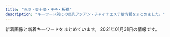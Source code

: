 ```yaml
---
title: "赤羽・東十条・王子・板橋"
description: "キーワード別にの巨乳アジアン・チャイナエステ嬢情報をまとめました。"
---
```


新着画像と新着キーワードをまとめています。
2021年01月31日の情報です。

<DmmAffiliateIns />
<KeywordTable
  shops={
    [
    {
        "url": "http://angel-aroma.net/",
        "name": "\u30c0\u30fc\u30ea\u30f3",
        "img_links": [
            "http://angel-aroma.net/img/top.jpg",
            "http://angel-aroma.net/img/m2.jpg",
            "http://angel-aroma.net/img/m30.jpg",
            "http://angel-aroma.net/img/sta5.jpg",
            "http://angel-aroma.net/img/m4.jpg",
            "http://angel-aroma.net/img/m1.jpg",
            "http://angel-aroma.net/img/sta2.jpg",
            "http://angel-aroma.net/img/stafft.jpg",
            "http://angel-aroma.net/img/no.png",
            "http://angel-aroma.net/img/qr.jpg",
            "http://angel-aroma.net/img/m6.jpg",
            "http://angel-aroma.net/img/sta1.jpg",
            "http://angel-aroma.net/img/sta3.jpg",
            "http://angel-aroma.net/img/m3.jpg",
            "http://angel-aroma.net/img/m5.jpg",
            "http://angel-aroma.net/img/m20.jpg",
            "http://angel-aroma.net/img/sta6.jpg",
            "http://angel-aroma.net/img/m10.jpg"
        ],
        "keywords": {
            "87": 2,
            "86": 4,
            "82": 2,
            "84": 2
        },
        "station": "JR\u8d64\u7fbd\u99c5\u6771\u53e3"
    },
    {
        "station": "JR\u8d64\u7fbd\u99c5\u5357\u53e3",
        "name": "Darling \uff5e\u30c0\u30fc\u30ea\u30f3\uff5e",
        "img_links": [
            "http://www.darling.esjp.info/img/nav-002.png",
            "http://www.darling.esjp.info/img/nav-004.png",
            "http://www.darling.esjp.info/img/tel.png",
            "http://www.darling.esjp.info/img/top01.png",
            "http://www.darling.esjp.info/img/stt.jpg",
            "http://www.darling.esjp.info/files/003.jpg",
            "http://www.darling.esjp.info/files/002.jpg",
            "http://www.darling.esjp.info/img/stb.jpg",
            "http://www.darling.esjp.info/img/nav-005.png",
            "http://www.darling.esjp.info/img/nav-001.png",
            "http://www.darling.esjp.info/img/nav-006.png",
            "http://www.darling.esjp.info/files/007.jpg",
            "http://www.darling.esjp.info/files/008.jpg",
            "http://www.darling.esjp.info/files/001.jpg",
            "http://www.darling.esjp.info/img/nav-003.png"
        ],
        "keywords": {
            "87": 4,
            "D": 5,
            "86": 1
        },
        "url": "http://www.darling.esjp.info/"
    },
    {
        "img_links": [
            "http://shanshan-esthe.com/img/sta0.jpg",
            "http://shanshan-esthe.com/img/st14.jpg",
            "http://shanshan-esthe.com/img/sta14.jpg",
            "http://shanshan-esthe.com/img/st16.jpg",
            "http://shanshan-esthe.com/img/no.png"
        ],
        "url": "http://shanshan-esthe.com/",
        "keywords": {
            "D": 2,
            "86": 2
        },
        "name": "\u9999\u9999",
        "station": "JR\u6771\u5341\u6761\u99c5\u5317\u53e3"
    },
    {
        "station": "\u84ee\u6839\u99c5\u6771\u53e3",
        "img_links": [
            "http://www.iyashinotabi.xyz/images/images/sys_06.jpg",
            "http://www.iyashinotabi.xyz/images/shop/02.jpg",
            "http://www.iyashinotabi.xyz/images/images/index-ie_11_04.jpg",
            "http://www.iyashinotabi.xyz/images/top/t1.jpg",
            "http://www.iyashinotabi.xyz/images/index-ie_10.jpg",
            "http://www.iyashinotabi.xyz/images/images/sys_05.jpg",
            "http://www.iyashinotabi.xyz/images/staff/aya.jpg",
            "http://www.iyashinotabi.xyz/images/images/index-ie_11_01.jpg",
            "http://www.iyashinotabi.xyz/images/staff/yumi.jpg",
            "http://www.iyashinotabi.xyz/images/top/t6.jpg",
            "http://www.iyashinotabi.xyz/images/index-ie_22.jpg",
            "http://www.iyashinotabi.xyz/images/index-ie_18.jpg",
            "http://www.iyashinotabi.xyz/images/staff/mika.jpg",
            "http://www.iyashinotabi.xyz/images/index-ie_20.jpg",
            "http://www.iyashinotabi.xyz/images/index-ie_04.jpg",
            "http://www.iyashinotabi.xyz/images/top/t5.jpg",
            "http://www.iyashinotabi.xyz/images/index-ie_23.jpg",
            "http://www.iyashinotabi.xyz/images/shop/01.jpg",
            "http://www.iyashinotabi.xyz/images/nav/nav-staff.jpg",
            "http://www.iyashinotabi.xyz/images/nav/nav-job.jpg",
            "http://www.iyashinotabi.xyz/images/shop/03.jpg",
            "http://www.iyashinotabi.xyz/images/nav/nav-sys.jpg"
        ],
        "keywords": {},
        "name": "\u6771\u6d0b\u30de\u30c3\u30b5\u30fc\u30b8\u96c5",
        "url": "http://www.iyashinotabi.xyz/"
    },
    {
        "name": "Last Paradise \uff5e\u30e9\u30b9\u30c8\u30d1\u30e9\u30c0\u30a4\u30b9\uff5e",
        "station": "JR\u8d64\u7fbd\u99c5\u5357\u53e3",
        "img_links": [
            "http://lastpara.net/image/cast/cast_259_1_l.jpg",
            "http://lastpara.net/image/cast/cast_287_1_s.jpg",
            "http://lastpara.net/image/cast/cast_286_1_l.jpg",
            "http://lastpara.net/image/cast/cast_265_1_l.jpg",
            "http://lastpara.net/image/cast/cast_255_1_l.jpg",
            "http://lastpara.net/img/event/camp_top_02.jpg",
            "http://lastpara.net/image/cast/cast_259_1_s.jpg",
            "http://lastpara.net/img/recuit.png",
            "http://lastpara.net/img/news-ttl.jpg",
            "http://lastpara.net/image/cast/cast_262_1_l.jpg",
            "http://lastpara.net/image/cast/cast_256_1_l.jpg",
            "http://lastpara.net/image/cast/cast_265_1_s.jpg",
            "http://lastpara.net/image/cast/cast_261_1_l.jpg",
            "http://lastpara.net/image/cast/cast_286_1_s.jpg",
            "http://lastpara.net/image/cast/cast_287_1_l.jpg",
            "http://lastpara.net/image/cast/cast_256_1_s.jpg",
            "http://lastpara.net/image/cast/cast_263_1_s.jpg",
            "http://lastpara.net/image/cast/cast_263_1_l.jpg"
        ],
        "url": "http://lastpara.net/",
        "keywords": {
            "84": 4,
            "86": 4,
            "90": 2,
            "85": 9
        }
    },
    {
        "station": "JR\u6771\u5341\u6761\u99c5\u5317\u53e3",
        "name": "Love Sea",
        "img_links": [
            "https://higashijujo-mensesthe.com/images/clear.png",
            "https://higashijujo-mensesthe.com/images/qrcode.png",
            "https://higashijujo-mensesthe.com/images/header3.png",
            "https://higashijujo-mensesthe.com/menu/home.png",
            "https://higashijujo-mensesthe.com/menu/blog.png",
            "https://higashijujo-mensesthe.com/button/staff.png",
            "https://higashijujo-mensesthe.com/menu/gallery.png",
            "https://higashijujo-mensesthe.com/staff/lime-s1.jpg",
            "https://higashijujo-mensesthe.com/2019/08/10/kimi-s1.jpg",
            "https://higashijujo-mensesthe.com/icon/line.png",
            "https://higashijujo-mensesthe.com/images/main1.jpg",
            "https://higashijujo-mensesthe.com/staff/runa-l1.jpg",
            "https://higashijujo-mensesthe.com/images/flower.png",
            "https://higashijujo-mensesthe.com/menu/info.png",
            "https://higashijujo-mensesthe.com/staff/kimi-l1.jpg",
            "https://higashijujo-mensesthe.com/icon/twitter.png",
            "https://higashijujo-mensesthe.com/2020/02/29/lime-s1.jpg",
            "https://higashijujo-mensesthe.com/staff/runa-s1.jpg",
            "https://higashijujo-mensesthe.com/images/camp.jpg",
            "https://higashijujo-mensesthe.com/room/esthe1.jpg",
            "https://higashijujo-mensesthe.com/room/esthe2.jpg",
            "https://higashijujo-mensesthe.com/room/room-l3.jpg",
            "https://higashijujo-mensesthe.com/images/main-sp.jpg",
            "https://higashijujo-mensesthe.com/images/footer-r.png",
            "https://higashijujo-mensesthe.com/icon/facebook.png",
            "https://higashijujo-mensesthe.com/room/esthe3.jpg",
            "https://higashijujo-mensesthe.com/staff/kimi-s1.jpg",
            "https://higashijujo-mensesthe.com/staff/satomi-s1.jpg",
            "https://higashijujo-mensesthe.com/staff/satomi-l1.jpg",
            "https://higashijujo-mensesthe.com/room/room-l2.jpg",
            "https://higashijujo-mensesthe.com/staff/rika-l1.jpg",
            "https://higashijujo-mensesthe.com/staff/lime-l1.jpg",
            "https://higashijujo-mensesthe.com/staff/kimi-l2.jpg",
            "https://higashijujo-mensesthe.com/menu/friend.png",
            "https://higashijujo-mensesthe.com/2019/08/23/satomi-s1.jpg",
            "https://higashijujo-mensesthe.com/room/room-l4.jpg",
            "https://higashijujo-mensesthe.com/2019/08/22/runa-s1.jpg",
            "https://higashijujo-mensesthe.com/2019/10/21/rika-s1.jpg",
            "https://higashijujo-mensesthe.com/button/home.png",
            "https://higashijujo-mensesthe.com/staff/kimi-s2.jpg",
            "https://higashijujo-mensesthe.com/room/room-l1.jpg",
            "https://higashijujo-mensesthe.com/staff/rika-s1.jpg",
            "https://higashijujo-mensesthe.com/icon/yelp.png",
            "https://higashijujo-mensesthe.com/button/blog.png",
            "https://higashijujo-mensesthe.com/images/footer-l.png"
        ],
        "keywords": {},
        "url": "https://higashijujo-mensesthe.com/"
    },
    {
        "keywords": {
            "C": 15
        },
        "url": "http://oji.pink/",
        "name": "\u7f8e\u5065",
        "station": "JR\u738b\u5b50\u99c5\u5317\u53e3",
        "img_links": [
            "http://oji.pink/images/1.png",
            "http://oji.pink/images/aki.jpg",
            "http://oji.pink/images/zi_staff.png",
            "http://oji.pink/images/g7.jpg",
            "http://oji.pink/images/g2.jpg",
            "http://oji.pink/images/g0.jpg",
            "http://oji.pink/images/g1.jpg",
            "http://oji.pink/images/r3.jpg",
            "http://oji.pink/images/r2.jpg",
            "http://oji.pink/images/yuki.jpg",
            "http://oji.pink/images/new1.jpg",
            "http://oji.pink/images/mobile.jpg",
            "http://oji.pink/images/3.png",
            "http://oji.pink/images/g5.jpg",
            "http://oji.pink/images/zi_link.png",
            "http://oji.pink/images/top.jpg",
            "http://oji.pink/images/r4.jpg",
            "http://oji.pink/images/r1.jpg"
        ]
    },
    {
        "station": "JR\u738b\u5b50\u99c5\u5317\u53e3",
        "name": "\u3084\u3059\u3089\u304e",
        "url": "http://tenpo5.iest.info/",
        "img_links": [
            "http://tenpo5.iest.info/photos/sites/28/2020/08/2020082006010721.jpg",
            "http://tenpo5.iest.info/images/mobile.jpg",
            "http://tenpo5.iest.info/images/s_news.jpg",
            "http://tenpo5.iest.info/images/acc2.jpg",
            "http://tenpo5.iest.info/images/info2.jpg",
            "http://tenpo5.iest.info/images/top.jpg",
            "http://tenpo5.iest.info/images/room4.jpg",
            "http://tenpo5.iest.info/images/room7.jpg",
            "http://tenpo5.iest.info/images/acc3.jpg",
            "http://tenpo5.iest.info/photos/sites/28/2020/08/2020082006024737.jpg",
            "http://tenpo5.iest.info/images/s3.jpg",
            "http://tenpo5.iest.info/images/acc6.jpg",
            "http://tenpo5.iest.info/images/acc4.jpg",
            "http://tenpo5.iest.info/photos/sites/28/2020/08/2020082006012320.jpg",
            "http://tenpo5.iest.info/photos/sites/28/2020/10/2020101301474624.jpg",
            "http://tenpo5.iest.info/images/info.jpg",
            "http://tenpo5.iest.info/photos/sites/28/2020/09/2020092801272363.jpg",
            "http://tenpo5.iest.info/images/room2.jpg",
            "http://tenpo5.iest.info/photos/sites/28/2020/08/2020082006021860.jpg",
            "http://tenpo5.iest.info/images/room3.jpg",
            "http://tenpo5.iest.info/images/s1.jpg",
            "http://tenpo5.iest.info/images/room1.jpg",
            "http://tenpo5.iest.info/images/acc5.jpg",
            "http://tenpo5.iest.info/images/acc1.jpg",
            "http://tenpo5.iest.info/images/room6.jpg"
        ],
        "keywords": {
            "87": 14,
            "E": 7,
            "86": 14,
            "83": 7,
            "D": 35,
            "85": 7
        }
    },
    {
        "name": "Only one \uff5e\u30aa\u30f3\u30ea\u30fc\u30ef\u30f3\uff5e",
        "keywords": {},
        "station": "JR\u8d64\u7fbd\u99c5\u5357\u53e3",
        "url": "http://www.roserelaxation.info/",
        "img_links": [
            "http://www.roserelaxation.info/upload/201801/thumb_dis/1517150493.jpg",
            "http://www.roserelaxation.info/upload/202007/thumb/1594636684.jpg",
            "http://www.roserelaxation.info/upload/201712/thumb/1512155748.jpg",
            "http://www.roserelaxation.info/upload/201801/1517150493.jpg",
            "http://www.roserelaxation.info/upload/201807/1531197286.jpg",
            "http://www.roserelaxation.info/upload/202007/thumb_dis/1594636684.jpg",
            "http://www.roserelaxation.info/upload/201708/1502280972.jpg",
            "http://www.roserelaxation.info/upload/images/20171206_132851.jpg",
            "http://www.roserelaxation.info/upload/201801/thumb/1517150493.jpg",
            "http://www.roserelaxation.info/upload/images/20171206_132823.jpg",
            "http://www.roserelaxation.info/upload/202007/thumb/1594636355.jpg",
            "http://www.roserelaxation.info/upload/202007/thumb_dis/1594636322.jpg",
            "http://www.roserelaxation.info/upload/images/20171206_133002.jpg",
            "http://www.roserelaxation.info/upload/images/20171206_132919.jpg",
            "http://www.roserelaxation.info/upload/202008/1598846272.jpg",
            "http://www.roserelaxation.info/upload/201707/1499300573.jpg",
            "http://www.roserelaxation.info/upload/202007/1594636246.jpg",
            "http://www.roserelaxation.info/upload/202007/thumb/1594636246.jpg",
            "http://www.roserelaxation.info/upload/images/20170706_091357.jpg",
            "http://www.roserelaxation.info/upload/201807/thumb/1531195547.jpg",
            "http://www.roserelaxation.info/upload/201712/1512155748.jpg",
            "http://www.roserelaxation.info/upload/202007/1594636684.jpg",
            "http://www.roserelaxation.info/upload/201807/thumb_dis/1531197286.jpg",
            "http://www.roserelaxation.info/upload/202007/thumb_dis/1594636246.jpg",
            "http://www.roserelaxation.info/upload/images/20170613_104732.jpg",
            "http://www.roserelaxation.info/upload/201807/thumb/1531195952.jpg",
            "http://www.roserelaxation.info/upload/201712/thumb_dis/1512155748.jpg",
            "http://www.roserelaxation.info/upload/202007/1594636355.jpg",
            "http://www.roserelaxation.info/upload/201807/thumb_dis/1531195547.jpg",
            "http://www.roserelaxation.info/upload/201808/thumb_dis/1535596152.jpg",
            "http://www.roserelaxation.info/upload/images/20170525_102731.jpg",
            "http://www.roserelaxation.info/upload/202007/thumb_dis/1594636355.jpg",
            "http://www.roserelaxation.info/upload/201708/thumb_dis/1502280972.jpg",
            "http://www.roserelaxation.info/upload/201807/thumb_dis/1531195952.jpg",
            "http://www.roserelaxation.info/upload/201807/1531195547.jpg",
            "http://www.roserelaxation.info/upload/images/20171214_032900.jpg",
            "http://www.roserelaxation.info/upload/201807/1531195952.jpg"
        ]
    },
    {
        "keywords": {
            "85": 6,
            "88": 12,
            "86": 18,
            "D": 36
        },
        "station": "JR\u5341\u6761\u99c5\u5357\u53e3",
        "url": "https://yumego.tyo.cm/",
        "img_links": [
            "https://yumego.tyo.cm/photos/sites/83/2020/12/2020120108205259.jpg",
            "https://yumego.tyo.cm/images/sp_tit_twitter.png",
            "https://yumego.tyo.cm/images/sp_tit_staff01.png",
            "https://yumego.tyo.cm/images/sp_tit_staff02.png",
            "https://yumego.tyo.cm/images/img_tel.png",
            "https://yumego.tyo.cm/photos/sites/83/2020/12/2020120802122351.jpg",
            "https://yumego.tyo.cm/images/maining.jpg",
            "https://yumego.tyo.cm/photos/sites/83/2020/12/2020120610415227.jpg",
            "https://yumego.tyo.cm/photos/sites/83/2020/12/2020120108205393.jpg",
            "https://yumego.tyo.cm/images/tit_staff01.png",
            "https://yumego.tyo.cm/images/top.jpg",
            "https://yumego.tyo.cm/images/sp_tit_new.png",
            "https://yumego.tyo.cm/images/sp_top.jpg",
            "https://yumego.tyo.cm/photos/sites/83/2020/12/2020120108205582.jpg",
            "https://yumego.tyo.cm/photos/sites/83/2020/12/2020120610415197.jpg",
            "https://yumego.tyo.cm/photos/sites/83/2020/12/2020120802122165.jpg",
            "https://yumego.tyo.cm/photos/sites/83/2020/12/2020120610415351.jpg",
            "https://yumego.tyo.cm/images/room1.jpg",
            "https://yumego.tyo.cm/images/room4.jpg",
            "https://yumego.tyo.cm/images/room3.jpg",
            "https://yumego.tyo.cm/photos/sites/83/2020/12/2020120610415359.jpg",
            "https://yumego.tyo.cm/images/tit_twitter.png",
            "https://yumego.tyo.cm/images/sp_tit_therapist.png",
            "https://yumego.tyo.cm/images/tit_therapist.png",
            "https://yumego.tyo.cm/images/tit_new.png",
            "https://yumego.tyo.cm/images/tit_staff02.png",
            "https://yumego.tyo.cm/images/room2.jpg"
        ],
        "name": "\u5922\u3054"
    },
    {
        "url": "http://prince.tyo.cm/",
        "keywords": {
            "85": 45,
            "86": 18,
            "C": 9,
            "D": 63,
            "83": 9
        },
        "station": "JR\u738b\u5b50\u99c5\u5317\u53e3",
        "name": "\u30d7\u30ea\u30f3\u30b9",
        "img_links": [
            "http://prince.tyo.cm/images/top.jpg",
            "http://prince.tyo.cm/photos/sites/76/2021/01/2021010702590166.jpg",
            "http://prince.tyo.cm/photos/sites/76/2020/10/2020101906110056.jpg",
            "http://prince.tyo.cm/photos/sites/76/2021/01/2021010702590295.jpg",
            "http://prince.tyo.cm/images/mobile.jpg",
            "http://prince.tyo.cm/photos/sites/76/2021/01/2021010702590356.jpg",
            "http://prince.tyo.cm/photos/sites/76/2021/01/2021010702590285.jpg",
            "http://prince.tyo.cm/images/s_pick.jpg",
            "http://prince.tyo.cm/images/s_info.jpg",
            "http://prince.tyo.cm/images/room4.jpg",
            "http://prince.tyo.cm/images/info.jpg",
            "http://prince.tyo.cm/images/room2.jpg",
            "http://prince.tyo.cm/images/s_cautions.jpg",
            "http://prince.tyo.cm/images/room3.jpg",
            "http://prince.tyo.cm/photos/sites/76/2020/10/2020101906110117.jpg",
            "http://prince.tyo.cm/photos/sites/76/2020/10/2020101906110029.jpg",
            "http://prince.tyo.cm/images/room1.jpg",
            "http://prince.tyo.cm/images/s_staff.jpg",
            "http://prince.tyo.cm/images/s_news.jpg",
            "http://prince.tyo.cm/photos/sites/76/2020/10/2020101906110145.jpg"
        ]
    },
    {
        "img_links": [
            "http://www.goodtime.iesjp.com/files/003.jpg",
            "http://www.goodtime.iesjp.com/images/m-yejiao.jpg",
            "http://www.goodtime.iesjp.com/images/m-top-right01.jpg",
            "http://www.goodtime.iesjp.com/images/m-right.jpg",
            "http://www.goodtime.iesjp.com/files/002.jpg",
            "http://www.goodtime.iesjp.com/photo_news/upimg/39901600bd6533312b_0.jpg",
            "http://www.goodtime.iesjp.com/images/m-top-right03.jpg",
            "http://www.goodtime.iesjp.com/images/m-top03.jpg",
            "http://www.goodtime.iesjp.com/images/call.png",
            "http://www.goodtime.iesjp.com/images/m-left.jpg",
            "http://www.goodtime.iesjp.com/images/top-left01.jpg",
            "http://www.goodtime.iesjp.com/images/m-head.jpg",
            "http://www.goodtime.iesjp.com/images/m-top-right02.jpg",
            "http://www.goodtime.iesjp.com/images/m-top02.jpg",
            "http://www.goodtime.iesjp.com/images/m-top-right04.jpg"
        ],
        "keywords": {
            "D": 4,
            "87": 4
        },
        "station": "\u8d64\u7fbd\u5ca9\u6df5\u99c52\u756a\u51fa\u53e3",
        "name": "GOOD TIME",
        "url": "http://www.goodtime.iesjp.com/"
    },
    {
        "url": "http://kissyourelax.xyz/",
        "keywords": {},
        "name": "Kiss you",
        "station": "JR\u8d64\u7fbd\u99c5",
        "img_links": [
            "http://kissyourelax.xyz/uploads/190514/1-1Z5140R044351.jpg",
            "http://kissyourelax.xyz/uploads/190422/1-1Z422143352a6.jpg",
            "http://kissyourelax.xyz/uploads/200812/1-200Q2125423452.jpg",
            "http://kissyourelax.xyz/uploads/190712/1-1ZG2111A3147.jpg",
            "http://kissyourelax.xyz/uploads/200929/1-200929125H1111.jpg",
            "http://kissyourelax.xyz/uploads/200929/1-200929125F62K.jpg",
            "http://kissyourelax.xyz/uploads/191129/1-191129154603T5.jpg",
            "http://kissyourelax.xyz/uploads/190426/1-1Z4261G1591I.jpg",
            "http://kissyourelax.xyz/uploads/190625/1-1Z625203Q3N2.jpg",
            "http://kissyourelax.xyz/img/botton.jpg",
            "http://kissyourelax.xyz/uploads/200812/1-200Q212540D24.jpg",
            "http://kissyourelax.xyz/uploads/190422/1-1Z422144244F3.jpg",
            "http://kissyourelax.xyz/uploads/191213/1-1912131550052E.jpg",
            "http://kissyourelax.xyz/uploads/190920/1-1Z9200Z645220.jpg",
            "http://kissyourelax.xyz/uploads/191213/1-19121315493M58.jpg",
            "http://kissyourelax.xyz/uploads/190625/1-1Z625204313L6.jpg",
            "http://kissyourelax.xyz/uploads/190426/1-1Z4261G229208.jpg",
            "http://kissyourelax.xyz/img/s0.png",
            "http://kissyourelax.xyz/uploads/190712/1-1ZG2111F3448.jpg",
            "http://kissyourelax.xyz/uploads/190422/1-1Z42214343N22.jpg",
            "http://kissyourelax.xyz/uploads/190802/1-1ZP20P91YN.jpg",
            "http://kissyourelax.xyz/uploads/190426/1-1Z4261G221600.jpg",
            "http://kissyourelax.xyz/uploads/190802/1-1ZP20P930U4.jpg",
            "http://kissyourelax.xyz/uploads/190514/1-1Z5140R02A31.jpg"
        ]
    },
    {
        "name": "\u685c\u306e\u604b",
        "station": "JR\u738b\u5b50\u99c5\u5317\u53e3",
        "url": "http://www.crossu.xyz/",
        "img_links": [
            "http://www.crossu.xyz/uploads/180621/1-1P621101232H4.jpg",
            "http://www.crossu.xyz/uploads/180620/1-1P62010193X63.jpg",
            "http://www.crossu.xyz/uploads/allimg/180620/1-1P6201013133b.jpg",
            "http://www.crossu.xyz/templets/default/picture/news.jpg",
            "http://www.crossu.xyz/uploads/181211/1-1Q2111433162D.jpg",
            "http://www.crossu.xyz/templets/default/picture/rec1.png",
            "http://www.crossu.xyz/uploads/191119/1-19111915043V27.jpg",
            "http://www.crossu.xyz/templets/default/picture/staff_t.jpg",
            "http://www.crossu.xyz/uploads/190924/1-1Z9241056212J.jpg",
            "http://www.crossu.xyz/templets/default/picture/head.jpg",
            "http://www.crossu.xyz/uploads/200528/1-20052Q52142229.jpg",
            "http://www.crossu.xyz/uploads/191129/1-19112914393CK.jpg",
            "http://www.crossu.xyz/uploads/180620/1-1P62010154K00.png",
            "http://www.crossu.xyz/templets/default/picture/interior_t.jpg"
        ],
        "keywords": {
            "\u30bb\u30af\u30b7\u30fc": 5
        }
    },
    {
        "url": "http://hatsukoi.ests.jp/",
        "name": "\u521d\u604b",
        "station": "JR\u738b\u5b50\u99c5\u4e2d\u592e\u53e3",
        "img_links": [
            "http://hatsukoi.ests.jp/images/news.png",
            "http://hatsukoi.ests.jp/images/room1.jpg",
            "http://hatsukoi.ests.jp/images/top.png",
            "http://hatsukoi.ests.jp/images/a1.jpg",
            "http://hatsukoi.ests.jp/photos/sites/14/2020/06/2020060307150117.jpg",
            "http://hatsukoi.ests.jp/images/a2.jpg",
            "http://hatsukoi.ests.jp/photos/sites/14/2020/06/2020060307164866.jpg",
            "http://hatsukoi.ests.jp/images/room2.jpg",
            "http://hatsukoi.ests.jp/images/nei_bj1.png",
            "http://hatsukoi.ests.jp/photos/sites/14/2020/06/2020060307190715.jpg",
            "http://hatsukoi.ests.jp/images/room3.jpg",
            "http://hatsukoi.ests.jp/images/s_link.png",
            "http://hatsukoi.ests.jp/images/mobile.jpg",
            "http://hatsukoi.ests.jp/photos/sites/14/2020/06/2020060307094856.jpg",
            "http://hatsukoi.ests.jp/photos/sites/14/2020/06/2020060307124296.jpg",
            "http://hatsukoi.ests.jp/images/a3.jpg",
            "http://hatsukoi.ests.jp/photos/sites/14/2020/06/2020060307182168.jpg",
            "http://hatsukoi.ests.jp/images/room4.jpg",
            "http://hatsukoi.ests.jp/images/room5.jpg",
            "http://hatsukoi.ests.jp/photos/sites/14/2020/06/2020060307155229.jpg",
            "http://hatsukoi.ests.jp/photos/sites/14/2020/06/2020060307173696.jpg",
            "http://hatsukoi.ests.jp/images/end.png",
            "http://hatsukoi.ests.jp/images/s_staff.png",
            "http://hatsukoi.ests.jp/photos/sites/14/2020/06/2020060307090565.jpg"
        ],
        "keywords": {
            "D": 7,
            "E": 2,
            "85": 2,
            "86": 2,
            "87": 5
        }
    },
    {
        "station": "JR\u8d64\u7fbd\u99c5\u5357\u6539\u672d\u53e3(\u6771)",
        "img_links": [],
        "name": "FLOWER",
        "keywords": {},
        "url": "http://esthe-japan.work/flower/"
    },
    {
        "keywords": {
            "C": 15,
            "87": 6,
            "E": 6,
            "85": 2,
            "D": 10,
            "86": 8
        },
        "img_links": [
            "http://www.cocosia.work/img/concept.jpg",
            "http://www.cocosia.work/staff/mao1.jpg",
            "http://www.cocosia.work/img/bn_contact.jpg",
            "http://www.cocosia.work/img/bn_howto_sp.jpg",
            "http://www.cocosia.work/staff/riya.jpg",
            "http://www.cocosia.work/staff/hina.jpg",
            "http://www.cocosia.work/img/int2.jpg",
            "http://www.cocosia.work/staff/hina1.jpg",
            "http://www.cocosia.work/staff/yuyu.jpg",
            "http://www.cocosia.work/staff/riya1.jpg",
            "http://www.cocosia.work/img/int1.jpg",
            "http://www.cocosia.work/img/int1_sp.jpg",
            "http://www.cocosia.work/img/int2_sp.jpg",
            "http://www.cocosia.work/img/concept_sp.jpg",
            "http://www.cocosia.work/img/int3.jpg",
            "http://www.cocosia.work/staff/yuyu1.jpg",
            "http://www.cocosia.work/img/i_tel.png",
            "http://www.cocosia.work/staff/mika1.jpg",
            "http://www.cocosia.work/img/int3_sp.jpg",
            "http://www.cocosia.work/staff/rea.jpg",
            "http://www.cocosia.work/staff/rea1.jpg",
            "http://www.cocosia.work/staff/mao.jpg",
            "http://www.cocosia.work/img/header_info.png",
            "http://www.cocosia.work/img/bn_contact_sp.jpg",
            "http://www.cocosia.work/staff/mika.jpg",
            "http://www.cocosia.work/img/bn_howto.jpg"
        ],
        "name": "Cocosia \uff5e\u30b3\u30b3\u30b7\u30a2\uff5e",
        "station": "JR\u8d64\u7fbd\u99c5\u897f\u53e3",
        "url": "http://www.cocosia.work/"
    },
    {
        "name": "\u83ef\u8276",
        "img_links": [
            "http://ka-en.work/sp/img/time.jpg",
            "http://ka-en.work/sp/img/add.jpg",
            "http://ka-en.work/img/acc2.jpg",
            "http://ka-en.work/sp/img/st7.jpg",
            "http://ka-en.work/img/st9.jpg",
            "http://ka-en.work/img/fla-2.jpg",
            "http://ka-en.work/sp/img/t-a.jpg",
            "http://ka-en.work/img/botton3.jpg",
            "http://ka-en.work/sp/img/p-6.jpg",
            "http://ka-en.work/img/kanban.jpg",
            "http://ka-en.work/sp/img/cam.jpg",
            "http://ka-en.work/img/st3.jpg",
            "http://ka-en.work/sp/img/t-s.jpg",
            "http://ka-en.work/img/acc5.jpg",
            "http://ka-en.work/img/s2.jpg",
            "http://ka-en.work/img/st7.jpg",
            "http://ka-en.work/img/botton4.jpg",
            "http://ka-en.work/img/st10.jpg",
            "http://ka-en.work/img/foot.jpg",
            "http://ka-en.work/sp/img/st9.jpg",
            "http://ka-en.work/img/acc4.jpg",
            "http://ka-en.work/sp/img/st6.jpg",
            "http://ka-en.work/sp/img/acc1.jpg",
            "http://ka-en.work/sp/img/acc2.jpg",
            "http://ka-en.work/img/s6.jpg",
            "http://ka-en.work/img/st2.jpg",
            "http://ka-en.work/sp/img/p-9.jpg",
            "http://ka-en.work/sp/img/acc3.jpg",
            "http://ka-en.work/img/head.jpg",
            "http://ka-en.work/sp/img/info.jpg",
            "http://ka-en.work/sp/img/kanban.jpg",
            "http://ka-en.work/sp/img/botton.jpg",
            "http://ka-en.work/img/acc3.jpg",
            "http://ka-en.work/sp/img/sys.jpg",
            "http://ka-en.work/sp/img/t-t.jpg",
            "http://ka-en.work/img/s4.jpg",
            "http://ka-en.work/sp/img/st3.jpg",
            "http://ka-en.work/sp/img/t-r.jpg",
            "http://ka-en.work/sp/img/st8.jpg",
            "http://ka-en.work/sp/img/st2.jpg",
            "http://ka-en.work/sp/img/st1.jpg",
            "http://ka-en.work/img/botton6.jpg",
            "http://ka-en.work/img/s3.jpg",
            "http://ka-en.work/sp/img/t-o.jpg",
            "http://ka-en.work/img/botton5.jpg",
            "http://ka-en.work/img/st8.jpg",
            "http://ka-en.work/img/fla-1.jpg",
            "http://ka-en.work/img/st1.jpg",
            "http://ka-en.work/img/botton.jpg",
            "http://ka-en.work/img/mo.png",
            "http://ka-en.work/sp/img/pic.jpg",
            "http://ka-en.work/img/acc1.jpg",
            "http://ka-en.work/sp/img/tit.jpg",
            "http://ka-en.work/img/st6.jpg",
            "http://ka-en.work/img/s10.jpg",
            "http://ka-en.work/img/s9.jpg",
            "http://ka-en.work/sp/img/st10.jpg",
            "http://ka-en.work/img/botton2.jpg",
            "http://ka-en.work/img/fla-3.jpg",
            "http://ka-en.work/sp/img/tel.jpg",
            "http://ka-en.work/sp/img/p-10.jpg",
            "http://ka-en.work/sp/img/pc.jpg",
            "http://ka-en.work/sp/img/acc5.jpg",
            "http://ka-en.work/img/st4.jpg",
            "http://ka-en.work/sp/img/st4.jpg",
            "http://ka-en.work/img/s7.jpg",
            "http://ka-en.work/sp/img/acc4.jpg"
        ],
        "station": "JR\u8d64\u7fbd\u99c5\u6771\u53e3",
        "url": "http://ka-en.work/",
        "keywords": {
            "85": 12,
            "E": 3,
            "D": 5,
            "87": 1,
            "C": 17,
            "84": 1,
            "88": 2,
            "86": 2
        }
    },
    {
        "url": "http://www.e-baby.work/",
        "img_links": [
            "http://www.e-baby.work/staff/karenc.jpg",
            "http://www.e-baby.work/img/all/loader.png",
            "http://www.e-baby.work/staff/haru1.jpg",
            "http://www.e-baby.work/staff/karen1.jpg",
            "http://www.e-baby.work/img/all/icon2.png",
            "http://www.e-baby.work/staff/maya1.jpg",
            "http://www.e-baby.work/staff/rina1.jpg",
            "http://www.e-baby.work/staff/yuka1.jpg"
        ],
        "station": "JR\u8d64\u7fbd\u99c5\u6771\u53e3",
        "keywords": {
            "85": 1,
            "C": 1,
            "D": 2,
            "87": 1,
            "89": 1,
            "84": 1,
            "86": 1,
            "E": 2
        },
        "name": "\u30a2\u30a4\u30ea\u30b9"
    },
    {
        "keywords": {},
        "url": "http://flower.este88.com/",
        "station": "JR\u8d64\u7fbd\u99c5\u5357\u53e3",
        "name": "Flower",
        "img_links": [
            "http://flower.este88.com/gals/erika1.jpg",
            "http://flower.este88.com/gals/riri1.jpg",
            "http://flower.este88.com/images/m03.jpg",
            "http://flower.este88.com/i/images/access1.jpg",
            "http://flower.este88.com/images/kp01.jpg",
            "http://flower.este88.com/images/img1.jpg",
            "http://flower.este88.com/images/m01.jpg",
            "http://flower.este88.com/i/images/access3.jpg",
            "http://flower.este88.com/i/images/access4.jpg",
            "http://flower.este88.com/i/images/access6.jpg",
            "http://flower.este88.com/images/m02.jpg",
            "http://flower.este88.com/gals/yuuna1.jpg",
            "http://flower.este88.com/i/images/access2.jpg",
            "http://flower.este88.com/i/images/access7.jpg",
            "http://flower.este88.com/gals/moe1.jpg",
            "http://flower.este88.com/i/images/access5.jpg",
            "http://flower.este88.com/images/m05.jpg",
            "http://flower.este88.com/gals/emi1.jpg",
            "http://flower.este88.com/gals/haruka1.jpg",
            "http://flower.este88.com/images/m04.jpg",
            "http://flower.este88.com/images/dot.png"
        ]
    }
]
}
/>
<DmmAffiliateScript />
